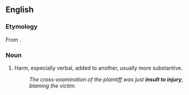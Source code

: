 ==English==

===Etymology===
From {{m|en|add insult to injury}}.

===Noun===
{{en-noun|head=[[insult]] [[to]] [[injury]]|insults to injury}}

# Harm, especially verbal, added to another, usually more substantive.
#: ''The cross-examination of the plaintiff was just '''insult to injury''', blaming the victim.''